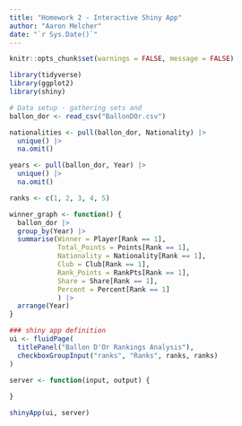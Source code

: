 ```yaml
---
title: "Homework 2 - Interactive Shiny App"
author: "Aaron Melcher"
date: "`r Sys.Date()`"
---
```

```r
knitr::opts_chunk$set(warnings = FALSE, message = FALSE)
```

```r
library(tidyverse)
library(ggplot2)
library(shiny)

# Data setup - gathering sets and 
ballon_dor <- read_csv("BallonDOr.csv")

nationalities <- pull(ballon_dor, Nationality) |>
  unique() |>
  na.omit()

years <- pull(ballon_dor, Year) |>
  unique() |>
  na.omit()

ranks <- c(1, 2, 3, 4, 5)

winner_graph <- function() {
  ballon_dor |>
  group_by(Year) |>
  summarise(Winner = Player[Rank == 1],
            Total_Points = Points[Rank == 1],
            Nationality = Nationality[Rank == 1],
            Club = Club[Rank == 1],
            Rank_Points = RankPts[Rank == 1],
            Share = Share[Rank == 1],
            Percent = Percent[Rank == 1]
            ) |>
  arrange(Year)
}
```

```r
### shiny app definition
ui <- fluidPage(
  titlePanel("Ballon D'Or Rankings Analysis"),
  checkboxGroupInput("ranks", "Ranks", ranks, ranks)
)

server <- function(input, output) {
  
}

shinyApp(ui, server)
```